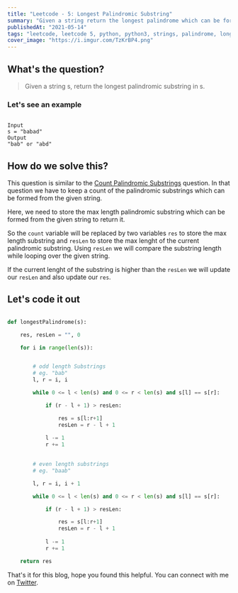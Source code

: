 ```yaml
---
title: "Leetcode - 5: Longest Palindromic Substring"
summary: "Given a string return the longest palindrome which can be formed from the string as substring"
publishedAt: "2021-05-14"
tags: "leetcode, leetcode 5, python, python3, strings, palindrome, longest substring, programming, dsa, algorithm, interview, coding"
cover_image: "https://i.imgur.com/TzKrBP4.png"
---
```


## What's the question?

<blockquote>
  Given a string s, return the longest palindromic substring in s.
</blockquote>


### Let's see an example

```dart:example

Input
s = "babad"
Output
"bab" or "abd"

```

## How do we solve this?

This question is similar to the <a target="_blank" href="/blog/leetcode-strings-count-palendromic-substrings">Count Palindromic Substrings</a> question. In that question we have to keep a count of the palindromic substrings which can be formed from the given string.

Here, we need to store the max length palindromic substring which can be formed from the given string to return it.

So the `count` variable will be replaced by two variables `res` to store the max length substring and `resLen` to store the max lenght of the current palindromic substring. Using `resLen` we will compare the substring length while looping over the given string.

If the current lenght of the substring is higher than the `resLen` we will update our `resLen` and also update our `res`.



## Let's code it out

```dart:longest_palindrome.py

def longestPalindrome(s):

    res, resLen = "", 0

    for i in range(len(s)):


        # odd length Substrings
        # eg. "bab"
        l, r = i, i

        while 0 <= l < len(s) and 0 <= r < len(s) and s[l] == s[r]:

            if (r - l + 1) > resLen:

                res = s[l:r+1]
                resLen = r - l + 1
            
            l -= 1
            r += 1
        

        # even length substrings
        # eg. "baab"

        l, r = i, i + 1

        while 0 <= l < len(s) and 0 <= r < len(s) and s[l] == s[r]:

            if (r - l + 1) > resLen:

                res = s[l:r+1]
                resLen = r - l + 1
            
            l -= 1
            r += 1

    return res

```

That's it for this blog, hope you found this helpful. You can connect with me on <a target="_blank" href="https://twitter.com/saglanivatsal">Twitter</a>.


